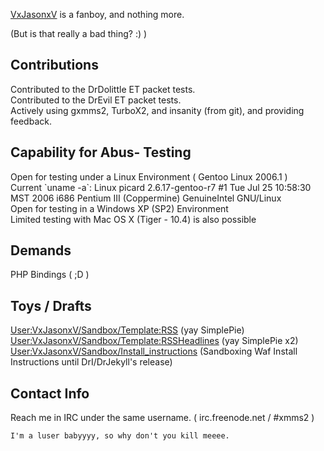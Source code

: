 [[User:VxJasonxV | VxJasonxV]] is a fanboy, and nothing more.

(But is that really a bad thing? :) )

== Contributions ==
Contributed to the DrDolittle ET packet tests.<br>
Contributed to the DrEvil ET packet tests.<br>
Actively using gxmms2, TurboX2, and insanity (from git), and providing feedback.

== Capability for Abus- Testing ==
Open for testing under a Linux Environment ( Gentoo Linux 2006.1 )<br>
Current `uname -a`: Linux picard 2.6.17-gentoo-r7 #1 Tue Jul 25 10:58:30 MST 2006 i686 Pentium III (Coppermine) GenuineIntel GNU/Linux<br>
Open for testing in a Windows XP (SP2) Environment<br>
Limited testing with Mac OS X (Tiger - 10.4) is also possible

== Demands ==
PHP Bindings ( ;D )

== Toys / Drafts ==
[[User:VxJasonxV/Sandbox/Template:RSS]] (yay SimplePie)<br>
[[User:VxJasonxV/Sandbox/Template:RSSHeadlines]] (yay SimplePie x2)
[[User:VxJasonxV/Sandbox/Install_instructions]] (Sandboxing Waf Install Instructions until DrI/DrJekyll's release)

== Contact Info ==
Reach me in IRC under the same username. ( irc.freenode.net / #xmms2 )<br>
<pre>I'm a luser babyyyy, so why don't you kill meeee.</pre>